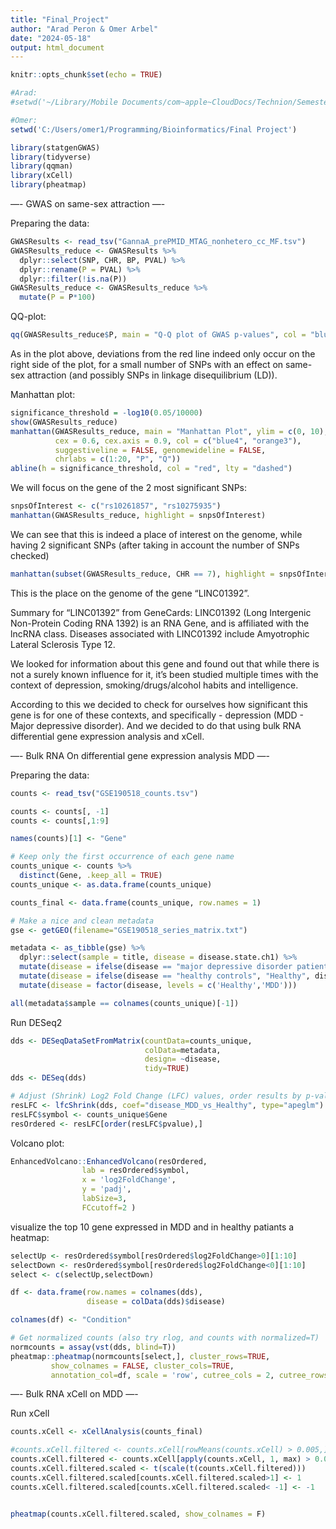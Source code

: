 ---
title: "Final_Project"
author: "Arad Peron & Omer Arbel"
date: "2024-05-18"
output: html_document
---

```{r setup, include=FALSE}
knitr::opts_chunk$set(echo = TRUE)
```

```{r}
#Arad:
#setwd('~/Library/Mobile Documents/com~apple~CloudDocs/Technion/SemesterC/Bioinfo/Final Project/')

#Omer:
setwd('C:/Users/omer1/Programming/Bioinformatics/Final Project')
```

```{r}
library(statgenGWAS)
library(tidyverse)
library(qqman)
library(xCell)
library(pheatmap)
```

---- GWAS on same-sex attraction ----

Preparing the data:

```{r}
GWASResults <- read_tsv("GannaA_prePMID_MTAG_nonhetero_cc_MF.tsv")
GWASResults_reduce <- GWASResults %>%
  dplyr::select(SNP, CHR, BP, PVAL) %>%
  dplyr::rename(P = PVAL) %>%
  dplyr::filter(!is.na(P))
GWASResults_reduce <- GWASResults_reduce %>%
  mutate(P = P*100)

```

QQ-plot:
```{r}
qq(GWASResults_reduce$P, main = "Q-Q plot of GWAS p-values", col = "blue4")
```

As in the plot above, deviations from the red line indeed only occur on the right side of the plot, for a small number of SNPs with an effect on same-sex attraction (and possibly SNPs in linkage disequilibrium (LD)).


Manhattan plot:
```{r}
significance_threshold = -log10(0.05/10000)
show(GWASResults_reduce)
manhattan(GWASResults_reduce, main = "Manhattan Plot", ylim = c(0, 10), 
          cex = 0.6, cex.axis = 0.9, col = c("blue4", "orange3"), 
          suggestiveline = FALSE, genomewideline = FALSE, 
          chrlabs = c(1:20, "P", "Q"))
abline(h = significance_threshold, col = "red", lty = "dashed")
```

We will focus on the gene of the 2 most significant SNPs:

```{r}
snpsOfInterest <- c("rs10261857", "rs10275935")
manhattan(GWASResults_reduce, highlight = snpsOfInterest)
```
We can see that this is indeed a place of interest on the genome, while having 2 significant SNPs (after taking in account the number of SNPs checked) 

```{r}
manhattan(subset(GWASResults_reduce, CHR == 7), highlight = snpsOfInterest, xlim = c(114800000, 115400000))
```
This is the place on the genome of the gene "LINC01392".

Summary for "LINC01392" from GeneCards:
LINC01392 (Long Intergenic Non-Protein Coding RNA 1392) is an RNA Gene, and is affiliated with the lncRNA class. Diseases associated with LINC01392 include Amyotrophic Lateral Sclerosis Type 12.

We looked for information about this gene and found out that while there is not a surely known influence for it, it's been studied multiple times with the context of depression, smoking/drugs/alcohol habits and intelligence.

According to this we decided to check for ourselves how significant this gene is for one of these contexts, and specifically - depression (MDD - Major depressive disorder). And we decided to do that using bulk RNA differential gene expression analysis and xCell.


---- Bulk RNA On differential gene expression analysis MDD ----

Preparing the data:

```{r}
counts <- read_tsv("GSE190518_counts.tsv")

counts <- counts[, -1]
counts <- counts[,1:9]

names(counts)[1] <- "Gene"

# Keep only the first occurrence of each gene name
counts_unique <- counts %>%
  distinct(Gene, .keep_all = TRUE)
counts_unique <- as.data.frame(counts_unique)

counts_final <- data.frame(counts_unique, row.names = 1)

# Make a nice and clean metadata
gse <- getGEO(filename="GSE190518_series_matrix.txt")

metadata <- as_tibble(gse) %>% 
  dplyr::select(sample = title, disease = disease.state.ch1) %>% 
  mutate(disease = ifelse(disease == "major depressive disorder patients", "MDD", disease)) %>% 
  mutate(disease = ifelse(disease == "healthy controls", "Healthy", disease)) %>% 
  mutate(disease = factor(disease, levels = c('Healthy','MDD')))

all(metadata$sample == colnames(counts_unique)[-1])
```

Run DESeq2

```{r}
dds <- DESeqDataSetFromMatrix(countData=counts_unique,
                              colData=metadata,
                              design= ~disease,
                              tidy=TRUE)
dds <- DESeq(dds)

# Adjust (Shrink) Log2 Fold Change (LFC) values, order results by p-values
resLFC <- lfcShrink(dds, coef="disease_MDD_vs_Healthy", type="apeglm")
resLFC$symbol <- counts_unique$Gene
resOrdered <- resLFC[order(resLFC$pvalue),]
```
Volcano plot:

```{r}
EnhancedVolcano::EnhancedVolcano(resOrdered,
                lab = resOrdered$symbol,
                x = 'log2FoldChange',
                y = 'padj',
                labSize=3,
                FCcutoff=2 )
```
visualize the top 10 gene expressed in MDD and in healthy patiants a heatmap:

```{r}
selectUp <- resOrdered$symbol[resOrdered$log2FoldChange>0][1:10]
selectDown <- resOrdered$symbol[resOrdered$log2FoldChange<0][1:10]
select <- c(selectUp,selectDown)

df <- data.frame(row.names = colnames(dds),
                 disease = colData(dds)$disease)

colnames(df) <- "Condition"

# Get normalized counts (also try rlog, and counts with normalized=T)
normcounts = assay(vst(dds, blind=T))
pheatmap::pheatmap(normcounts[select,], cluster_rows=TRUE,
         show_colnames = FALSE, cluster_cols=TRUE, 
         annotation_col=df, scale = 'row', cutree_cols = 2, cutree_rows = 2)
```




---- Bulk RNA xCell on MDD ---- 

Run xCell

```{r}
counts.xCell <- xCellAnalysis(counts_final)

#counts.xCell.filtered <- counts.xCell[rowMeans(counts.xCell) > 0.005,]
counts.xCell.filtered <- counts.xCell[apply(counts.xCell, 1, max) > 0.005, ]
counts.xCell.filtered.scaled <- t(scale(t(counts.xCell.filtered)))
counts.xCell.filtered.scaled[counts.xCell.filtered.scaled>1] <- 1
counts.xCell.filtered.scaled[counts.xCell.filtered.scaled< -1] <- -1


pheatmap(counts.xCell.filtered.scaled, show_colnames = F)
```

```{r}

```

